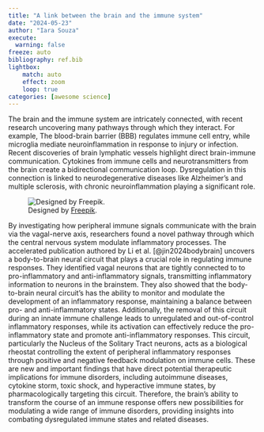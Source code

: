 ```yaml
---
title: "A link between the brain and the immune system"
date: "2024-05-23"
author: "Iara Souza"
execute:
  warning: false
freeze: auto
bibliography: ref.bib
lightbox:
    match: auto
    effect: zoom
    loop: true
categories: [awesome science]
---
```


The brain and the immune system are intricately connected, with recent research uncovering many pathways through which they interact. For example, The blood-brain barrier (BBB) regulates immune cell entry, while microglia mediate neuroinflammation in response to injury or infection. Recent discoveries of brain lymphatic vessels highlight direct brain-immune communication. Cytokines from immune cells and neurotransmitters from the brain create a bidirectional communication loop. Dysregulation in this connection is linked to neurodegenerative diseases like Alzheimer's and multiple sclerosis, with chronic neuroinflammation playing a significant role.

![Designed by [Freepik](http://www.freepik.com/).](fig1.jpg)

By investigating how peripheral immune signals communicate with the brain via the vagal-nerve axis, researchers found a novel pathway through which the central nervous system modulate inflammatory processes. The accelerated publication authored by Li et al. [@jin2024bodybrain] uncovers a body-to-brain neural circuit that plays a crucial role in regulating immune responses. They identified vagal neurons that are tightly connected to to pro-inflammatory and anti-inflammatory signals, transmitting inflammatory information to neurons in the brainstem. They also showed that the body-to-brain neural circuit's has the ability to monitor and modulate the development of an inflammatory response, maintaining a balance between pro- and anti-inflammatory states. Additionally, the removal of this circuit during an innate immune challenge leads to unregulated and out-of-control inflammatory responses, while its activation can effectively reduce the pro-inflammatory state and promote anti-inflammatory responses. This circuit, particularly the  Nucleus of the Solitary Tract neurons, acts as a biological rheostat controlling the extent of peripheral inflammatory responses through positive and negative feedback modulation on immune cells. These are new and important findings that have direct potential therapeutic implications for immune disorders, including autoimmune diseases, cytokine storm, toxic shock, and hyperactive immune states, by pharmacologically targeting this circuit. Therefore, the brain's ability to transform the course of an immune response offers new possibilities for modulating a wide range of immune disorders, providing insights into combating dysregulated immune states and related diseases.
